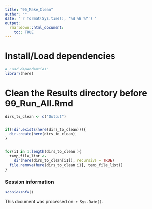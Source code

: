 ```yaml
---
title: "95_Make_Clean"
author: ""
date: "`r format(Sys.time(), '%d %B %Y')`"
output:
  rmarkdown::html_document:
    toc: TRUE
---
```


# Install/Load dependencies
```r
# Load dependencies:
library(here)
```

# Clean the Results directory before 99_Run_All.Rmd
```r
dirs_to_clean <- c("Output")


if(!dir.exists(here(dirs_to_clean))){
  dir.create(here(dirs_to_clean))
}


for(i1 in 1:length(dirs_to_clean)){
  temp_file_list <- 
    dir(here(dirs_to_clean[i1]), recursive = TRUE)
  file.remove(here(dirs_to_clean[i1], temp_file_list))
}
```


### Session information
```r
sessionInfo()
```

This document was processed on: `r Sys.Date()`.
